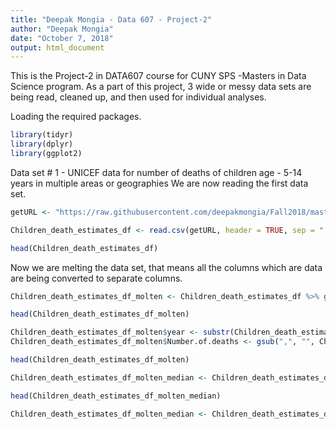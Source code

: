 ```yaml
---
title: "Deepak Mongia - Data 607 - Project-2"
author: "Deepak Mongia"
date: "October 7, 2018"
output: html_document
---
```


This is the Project-2 in DATA607 course for CUNY SPS -Masters in Data Science program.
As a part of this project, 3 wide or messy data sets are being read, cleaned up, and then used for individual analyses.

Loading the required packages.
```r
library(tidyr)
library(dplyr)
library(ggplot2)
```

Data set # 1 - UNICEF data for number of deaths of children age - 5-14 years in multiple areas or geographies
We are now reading the first data set.
```r
getURL <- "https://raw.githubusercontent.com/deepakmongia/Fall2018/master/Number_of_deaths_estimates-childresn-age-5-14.csv"

Children_death_estimates_df <- read.csv(getURL, header = TRUE, sep = ",", skip = 1)

head(Children_death_estimates_df)
```

Now we are melting the data set, that means all the columns which are data are being converted to separate columns.
```r
Children_death_estimates_df_molten <- Children_death_estimates_df %>% gather("year", "Number.of.deaths", 3:7)

head(Children_death_estimates_df_molten)
```

```r
Children_death_estimates_df_molten$year <- substr(Children_death_estimates_df_molten$year, 2, 5)
Children_death_estimates_df_molten$Number.of.deaths <- gsub(",", "", Children_death_estimates_df_molten$Number.of.deaths)

head(Children_death_estimates_df_molten)
```

```r
Children_death_estimates_df_molten_median <- Children_death_estimates_df_molten %>% filter(Children_death_estimates_df_molten$Uncertainty.bounds. == "Median", Children_death_estimates_df_molten$Region.Name != "World")

head(Children_death_estimates_df_molten_median)
```

```r
Children_death_estimates_df_molten_median <- Children_death_estimates_df_molten_median %>% arrange(Region.Name, year)
```


